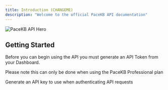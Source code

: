 ```yaml
---
title: Introduction (CHANGEME)
description: "Welcome to the official PaceKB API documentation"
---
```


<img
  className="block"
  src="/images/pacekb-api.jpg"
  alt="PaceKB API Hero"
/>

## Getting Started

Before you can begin using the API you must generate an API Token from your Dashboard.

Please note this can only be done when using the PaceKB Professional plan

<CardGroup cols={1}>
  <Card
    title="Authentication"
    icon="lock"
    href="/api-reference/authentication"
  >
    Generate an API key to use when authenticating API requests
  </Card>
</CardGroup>